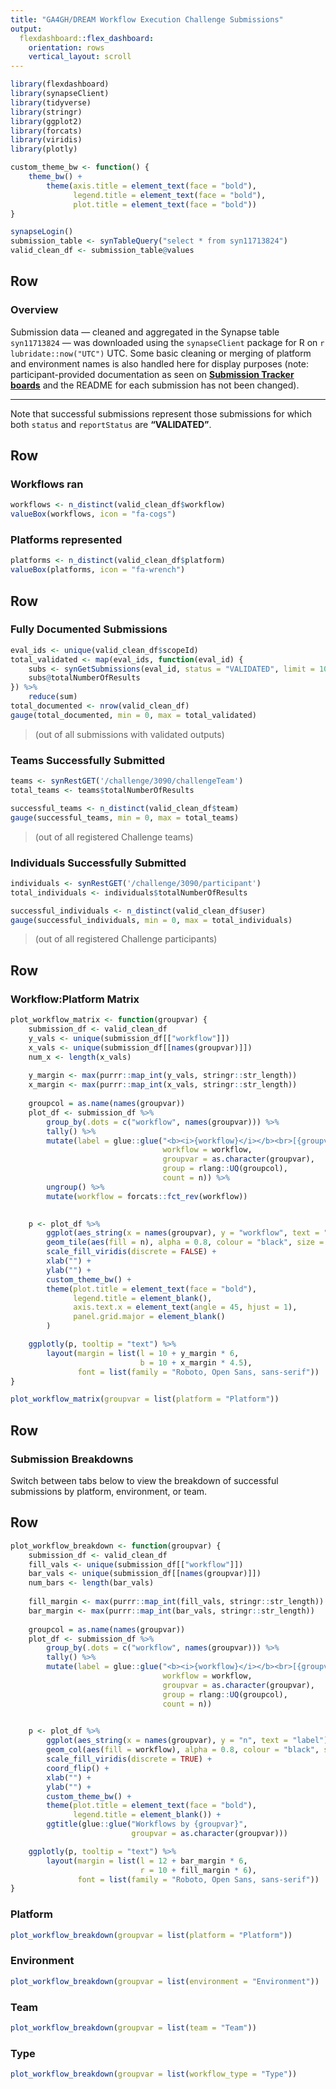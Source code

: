 ```yaml
---
title: "GA4GH/DREAM Workflow Execution Challenge Submissions"
output: 
  flexdashboard::flex_dashboard:
    orientation: rows
    vertical_layout: scroll
---
```


```r
library(flexdashboard)
library(synapseClient)
library(tidyverse)
library(stringr)
library(ggplot2)
library(forcats)
library(viridis)
library(plotly)

custom_theme_bw <- function() {
    theme_bw() +
        theme(axis.title = element_text(face = "bold"),
              legend.title = element_text(face = "bold"),
              plot.title = element_text(face = "bold"))
}

```

```r
synapseLogin()
submission_table <- synTableQuery("select * from syn11713824")
valid_clean_df <- submission_table@values
```


Row {data-height=150}
-----------------------------------------------------------------------

### **Overview**

Submission data — cleaned and aggregated in the Synapse table `syn11713824` — was downloaded using the `synapseClient` package for R on `r lubridate::now("UTC")` UTC.  Some basic cleaning or merging of platform and environment names is also handled here for display purposes (note: participant-provided documentation as seen on [**Submission Tracker boards**](https://www.synapse.org/#!Synapse:syn8507133/wiki/451414) and the README for each submission has not been changed).

-----

Note that successful submissions represent those submissions for which both `status` and `reportStatus` are **“VALIDATED”**.


Row
-----------------------------------------------------------------------

### Workflows ran

```r
workflows <- n_distinct(valid_clean_df$workflow)
valueBox(workflows, icon = "fa-cogs")
```

### Platforms represented

```r
platforms <- n_distinct(valid_clean_df$platform)
valueBox(platforms, icon = "fa-wrench")
```



Row
-----------------------------------------------------------------------

### Fully Documented Submissions

```r
eval_ids <- unique(valid_clean_df$scopeId)
total_validated <- map(eval_ids, function(eval_id) {
    subs <- synGetSubmissions(eval_id, status = "VALIDATED", limit = 100)
    subs@totalNumberOfResults
}) %>% 
    reduce(sum)
total_documented <- nrow(valid_clean_df)
gauge(total_documented, min = 0, max = total_validated)
```

> (out of all submissions with validated outputs)

### Teams Successfully Submitted

```r
teams <- synRestGET('/challenge/3090/challengeTeam')
total_teams <- teams$totalNumberOfResults

successful_teams <- n_distinct(valid_clean_df$team)
gauge(successful_teams, min = 0, max = total_teams)
```

> (out of all registered Challenge teams)

### Individuals Successfully Submitted

```r
individuals <- synRestGET('/challenge/3090/participant')
total_individuals <- individuals$totalNumberOfResults

successful_individuals <- n_distinct(valid_clean_df$user)
gauge(successful_individuals, min = 0, max = total_individuals)
```

> (out of all registered Challenge participants)

Row  
-----------------------------------------------------------------------

### **Workflow:Platform Matrix**

```r
plot_workflow_matrix <- function(groupvar) {
    submission_df <- valid_clean_df
    y_vals <- unique(submission_df[["workflow"]])
    x_vals <- unique(submission_df[[names(groupvar)]])
    num_x <- length(x_vals)
    
    y_margin <- max(purrr::map_int(y_vals, stringr::str_length))
    x_margin <- max(purrr::map_int(x_vals, stringr::str_length))
    
    groupcol = as.name(names(groupvar))
    plot_df <- submission_df %>% 
        group_by(.dots = c("workflow", names(groupvar))) %>% 
        tally() %>% 
        mutate(label = glue::glue("<b><i>{workflow}</i></b><br>[{groupvar}] <b>{group}</b>: {count} submissions",
                                  workflow = workflow, 
                                  groupvar = as.character(groupvar),
                                  group = rlang::UQ(groupcol),
                                  count = n)) %>% 
        ungroup() %>% 
        mutate(workflow = forcats::fct_rev(workflow))

    
    p <- plot_df %>% 
        ggplot(aes_string(x = names(groupvar), y = "workflow", text = "label")) +
        geom_tile(aes(fill = n), alpha = 0.8, colour = "black", size = 0.2) +
        scale_fill_viridis(discrete = FALSE) +
        xlab("") +
        ylab("") +
        custom_theme_bw() +
        theme(plot.title = element_text(face = "bold"),
              legend.title = element_blank(),
              axis.text.x = element_text(angle = 45, hjust = 1),
              panel.grid.major = element_blank()
        )

    ggplotly(p, tooltip = "text") %>%
        layout(margin = list(l = 10 + y_margin * 6,
                             b = 10 + x_margin * 4.5),
               font = list(family = "Roboto, Open Sans, sans-serif"))
}
```

```r
plot_workflow_matrix(groupvar = list(platform = "Platform"))
```

Row {data-height=50}
-----------------------------------------------------------------------

### **Submission Breakdowns**

Switch between tabs below to view the breakdown of successful submissions by platform, environment, or team.

Row  {.tabset .tabset-fade}
-----------------------------------------------------------------------

```r
plot_workflow_breakdown <- function(groupvar) {
    submission_df <- valid_clean_df
    fill_vals <- unique(submission_df[["workflow"]])
    bar_vals <- unique(submission_df[[names(groupvar)]])
    num_bars <- length(bar_vals)
    
    fill_margin <- max(purrr::map_int(fill_vals, stringr::str_length))
    bar_margin <- max(purrr::map_int(bar_vals, stringr::str_length))
    
    groupcol = as.name(names(groupvar))
    plot_df <- submission_df %>% 
        group_by(.dots = c("workflow", names(groupvar))) %>% 
        tally() %>% 
        mutate(label = glue::glue("<b><i>{workflow}</i></b><br>[{groupvar}] <b>{group}</b>: {count} submissions",
                                  workflow = workflow, 
                                  groupvar = as.character(groupvar),
                                  group = rlang::UQ(groupcol),
                                  count = n))

    
    p <- plot_df %>% 
        ggplot(aes_string(x = names(groupvar), y = "n", text = "label")) +
        geom_col(aes(fill = workflow), alpha = 0.8, colour = "black", size = 0.2) +
        scale_fill_viridis(discrete = TRUE) +
        coord_flip() +
        xlab("") +
        ylab("") +
        custom_theme_bw() +
        theme(plot.title = element_text(face = "bold"),
              legend.title = element_blank()) +
        ggtitle(glue::glue("Workflows by {groupvar}", 
                           groupvar = as.character(groupvar)))

    ggplotly(p, tooltip = "text") %>%
        layout(margin = list(l = 12 + bar_margin * 6,
                             r = 10 + fill_margin * 6),
               font = list(family = "Roboto, Open Sans, sans-serif"))
}
```

### Platform

```r
plot_workflow_breakdown(groupvar = list(platform = "Platform"))
```

### Environment

```r
plot_workflow_breakdown(groupvar = list(environment = "Environment"))
```

### Team

```r
plot_workflow_breakdown(groupvar = list(team = "Team"))
```


### Type

```r
plot_workflow_breakdown(groupvar = list(workflow_type = "Type"))
```